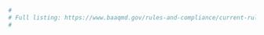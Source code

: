```r
#
# Full listing: https://www.baaqmd.gov/rules-and-compliance/current-rules
#
```

[Regulation 2-1]: https://www.baaqmd.gov/rules-and-compliance/rules/reg-2-rule-1-general-requirements "Regulation 2, Rule 1"

[Regulation 2-2]: https://www.baaqmd.gov/rules-and-compliance/rules/reg-2-rule-2-new-source-review "Regulation 2, Rule 2"

[Regulation 2-5]: https://www.baaqmd.gov/rules-and-compliance/rules/reg-2-rule-5-new-source-review-of-toxic-air-contaminants "Regulation 2, Rule 5"

[Regulation 6]: https://www.baaqmd.gov/rules-and-compliance/rules/regulation-6-particulate-matter---common-definitions-and-test-methods "Regulation 6"

[Regulation 7]: https://www.baaqmd.gov/rules-and-compliance/rules/reg-7-odorous-substances "Regulation 7"

[Regulation 8]: https://www.baaqmd.gov/rules-and-compliance/rules/reg-8-organic-compounds "Regulation 8"

[Regulation 8-4]: https://www.baaqmd.gov/rules-and-compliance/rules/reg-8-rule-4-general-solvent-and-surface-coating-operations "Regulation 8, Rule 4"

[Regulation 8-10]: https://www.baaqmd.gov/rules-and-compliance/rules/reg-8-rule-10-process-vessel-depressurization "Regulation 8, Rule 10"

[Regulation 8-15]: https://www.baaqmd.gov/rules-and-compliance/rules/reg-8-rule-15-emulsified-and-liquid-asphalts "Regulation 8, Rule 15"

[Regulation 8-17]: https://www.baaqmd.gov/rules-and-compliance/rules/reg-8-rule-17-petroleum-dry-cleaning-operations "Regulation 8, Rule 17"

[Regulation 8-18]: https://www.baaqmd.gov/rules-and-compliance/rules/reg-8-rule-18-equipment-leaks "Regulation 8, Rule 18"

[Regulation 8-22]: https://www.baaqmd.gov/rules-and-compliance/rules/reg-8-rule-22-valves-and-flanges-at-chemical-plants "Regulation 8, Rule 22"

[Regulation 8-27]: https://www.baaqmd.gov/rules-and-compliance/rules/reg-8-rule-27-deleted-march-4-2009 "Regulation 8, Rule 27"

[Regulation 8-42]: https://www.baaqmd.gov/rules-and-compliance/rules/reg-8-rule-42-large-commercial-bread-bakeries "Regulation 8, Rule 42"

[Regulation 8-51]: https://www.baaqmd.gov/rules-and-compliance/rules/reg-8-rule-51-adhesive-and-sealant-products "Regulation 8, Rule 51"

[Regulation 9]: https://www.baaqmd.gov/rules-and-compliance/rules/reg-9-inorganic-gaseous-pollutants "Regulation 9"

[Regulation 9-1]: https://www.baaqmd.gov/rules-and-compliance/rules/reg-9-rule-1-sulfur-dioxide "Regulation 9, Rule 1"

[Regulation 9-13]: https://www.baaqmd.gov/rules-and-compliance/rules/reg-9-rule-13--nitrogen-oxides-particulate-matter-and-toxic-air-contaminants-from-portland-cement-ma "Regulation 9, Rule 13"

[Regulation 11-16]: https://www.baaqmd.gov/rules-and-compliance/rules/reg-11-rule-16-perchloroethylene-and-synthetic-solvent-dry-cleaning-operations "Regulation 11, Rule 16" 

[Regulation 12]: https://www.baaqmd.gov/rules-and-compliance/rules/reg-12-miscellaneous-standards-of-performance "Regulation 12"

[Regulation 12-11]: https://www.baaqmd.gov/rules-and-compliance/rules/reg-12-rule-11-flare-monitoring-at-petroleum-refineries "Regulation 12, Rule 11"

[Regulation 12-12]: https://www.baaqmd.gov/rules-and-compliance/rules/reg-12-rule-12-flares-at-petroleum-refineries "Regulation 12, Rule 12"

